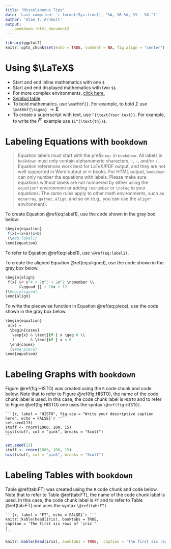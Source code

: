 ```yaml
---
title: "Miscelaneous Tips"
date: 'Last compiled: `r format(Sys.time(), "%A, %B %d, %Y - %X.")`'
author: 'Alan T. Arnholt'
output: 
    bookdown::html_document2
---
```


```r
library(ggplot2)
knitr::opts_chunk$set(echo = TRUE, comment = NA, fig.align = "center")
```

# Using $\LaTeX$ 

* Start and end inline mathematics with one `$`
* Start and end displayed mathematics with two `$$`
* For more complex environments, [click here.](https://en.wikibooks.org/wiki/LaTeX/Advanced_Mathematics)
* [Symbol table](http://mirror.jmu.edu/pub/CTAN/info/examples/Math_into_LaTeX-4/SymbolTables.pdf)
* To bold mathematics, use `\mathbf{}`.  For example, to bold $\Sigma$ use `\mathbf{\Sigma}` $\rightarrow \mathbf{\Sigma}$
* To create a superscript with text, use `^{\text{Your text}}`.  For example, to write the $i^{\text{th}}$ example use `$i^{\text{th}}$`. 


# Labeling Equations with `bookdown`

> Equation labels must start with the prefix `eq:` in `bookdown`. All labels in `bookdown` must only contain alphanumeric characters, `:`, `-`, and/or `/`. Equation references work best for LaTeX/PDF output, and they are not well supported in Word output or e-books. For HTML output, `bookdown` can only number the equations with labels. Please make sure equations without labels are not numbered by either using the `equation*` environment or adding `\nonumber` or `\notag` to your equations. The same rules apply to other math environments, such as `eqnarray`, `gather`, `align`, and so on (e.g., you can use the `align*` environment).

To create Equation \@ref(eq:label1), use the code shown in the gray box below.


\begin{equation} 
 f(x)=(x+a)(x+b)
 (\#eq:label1)
\end{equation}


```r
\begin{equation} 
 f(x)=(x+a)(x+b)
 (\#eq:label1)
\end{equation}
```

To refer to Equation \@ref(eq:label1), use `\@ref(eq:label1)`.

To create the aligned Equation \@ref(eq:aligned), use the code shown in the gray box below.

\begin{align}
 f(x) &= x^4 + 7x^3 + 2x^2 \nonumber \\
      &\qquad {} + 10x + 12
(\#eq:aligned)      
\end{align}

```r
\begin{align}
 f(x) &= x^4 + 7x^3 + 2x^2 \nonumber \\
      &\qquad {} + 10x + 12
(\#eq:aligned)      
\end{align}
```

To write the piecewise function in Equation \@ref(eq:piece), use the code shown in the gray box below.

\begin{equation}
 u(x) = 
  \begin{cases} 
   \exp{x} & \text{if } x \geq 0 \\
   1       & \text{if } x < 0
  \end{cases}
  (\#eq:piece)
\end{equation}

```r
\begin{equation}
 u(x) = 
  \begin{cases} 
   \exp{x} & \text{if } x \geq 0 \\
   1       & \text{if } x < 0
  \end{cases}
  (\#eq:piece)
\end{equation}
```

# Labeling Graphs with `bookdown` 

Figure \@ref(fig:HISTO) was created using the `R` code chunk and code below.  Note that to refer to Figure \@ref(fig:HISTO), the name of the code chunk label is used.  In this case, the code chunk label is `HISTO` and to refer to Figure \@ref(fig:HISTO) one uses the syntax `\@ref(fig:HISTO)`.


    ```{r, label = "HISTO", fig.cap = "Write your descriptive caption here", echo = FALSE}`r ''`
    set.seed(13)
    stuff <- rnorm(1000, 100, 15)
    hist(stuff, col = "pink", breaks = "Scott")
    ```



```r
set.seed(13)
stuff <- rnorm(1000, 100, 15)
hist(stuff, col = "pink", breaks = "Scott")
```

# Labeling Tables with `bookdown` 

Table \@ref(tab:FT) was created using the `R` code chunk and code below.  Note that to refer to Table \@ref(tab:FT), the name of the code chunk label is used.  In this case, the code chunk label is `FT` and to refer to Table \@ref(tab:FT) one uses the syntax `\@ref(tab:FT)`.

    ```{r, label = "FT", echo = FALSE}`r ''`
    knitr::kable(head(iris), booktabs = TRUE,  
    caption = 'The first six rows of `iris`'
    )
    ```
    
```r
knitr::kable(head(iris), booktabs = TRUE,  caption = 'The first six rows of `iris`')
```  



